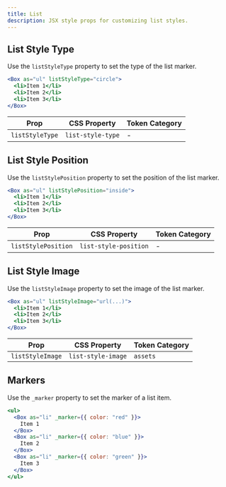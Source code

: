 ```yaml
---
title: List
description: JSX style props for customizing list styles.
---
```


## List Style Type

Use the `listStyleType` property to set the type of the list marker.

```jsx
<Box as="ul" listStyleType="circle">
  <li>Item 1</li>
  <li>Item 2</li>
  <li>Item 3</li>
</Box>
```

| Prop            | CSS Property      | Token Category |
| --------------- | ----------------- | -------------- |
| `listStyleType` | `list-style-type` | -              |

## List Style Position

Use the `listStylePosition` property to set the position of the list marker.

```jsx
<Box as="ul" listStylePosition="inside">
  <li>Item 1</li>
  <li>Item 2</li>
  <li>Item 3</li>
</Box>
```

| Prop                | CSS Property          | Token Category |
| ------------------- | --------------------- | -------------- |
| `listStylePosition` | `list-style-position` | -              |

## List Style Image

Use the `listStyleImage` property to set the image of the list marker.

```jsx
<Box as="ul" listStyleImage="url(...)">
  <li>Item 1</li>
  <li>Item 2</li>
  <li>Item 3</li>
</Box>
```

| Prop             | CSS Property       | Token Category |
| ---------------- | ------------------ | -------------- |
| `listStyleImage` | `list-style-image` | `assets`       |

## Markers

Use the `_marker` property to set the marker of a list item.

```jsx /_marker/
<ul>
  <Box as="li" _marker={{ color: "red" }}>
    Item 1
  </Box>
  <Box as="li" _marker={{ color: "blue" }}>
    Item 2
  </Box>
  <Box as="li" _marker={{ color: "green" }}>
    Item 3
  </Box>
</ul>
```
